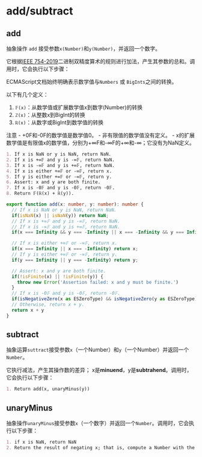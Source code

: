 # add/subtract



## add

抽象操作 `add` 接受参数`x(Number)`和`y(Number)`，并返回一个数字。

它根据[IEEE 754-2019](https://tc39.es/ecma262/#sec-bibliography)二进制双精度算术的规则进行加法，产生其参数的总和。调用时，它会执行以下步骤：

ECMAScript文档始终明确表示数学值与`Numbers` 或 `BigInts`之间的转换。

以下有几个定义：

1. `𝔽(x)`：从数学值或扩展数学值x到数字(Number)的转换
2. `ℤ(x)`：从整数x到BigInt的转换
3. `ℝ(x)`：从数字或BigInt到数学值的转换


<Callout type="info" >
  注意
  - +0F和-0F的数学值是数学值0。
  - 非有限值的数学值没有定义。
  - x的扩展数学值是有限值x的数学值，分别为+∞F和-∞F的+∞和-∞；它没有为NaN定义。
</Callout>

```md
1. If x is NaN or y is NaN, return NaN.
2. If x is +∞𝔽 and y is -∞𝔽, return NaN.
3. If x is -∞𝔽 and y is +∞𝔽, return NaN.
4. If x is either +∞𝔽 or -∞𝔽, return x.
5. If y is either +∞𝔽 or -∞𝔽, return y.
6. Assert: x and y are both finite.
7. If x is -0𝔽 and y is -0𝔽, return -0𝔽.
8. Return 𝔽(ℝ(x) + ℝ(y)).
```

```ts
export function add(x: number, y: number): number {
  // If x is NaN or y is NaN, return NaN.
  if(isNaN(x) || isNaN(y)) return NaN;
  // If x is +∞𝔽 and y is -∞𝔽, return NaN.
  // If x is -∞𝔽 and y is +∞𝔽, return NaN.
  if(x === Infinity && y === -Infinity || x === -Infinity && y === Infinity) return NaN;

  // If x is either +∞𝔽 or -∞𝔽, return x.
  if(x === Infinity || x === -Infinity) return x;
  // If y is either +∞𝔽 or -∞𝔽, return y.
  if(y === Infinity || y === -Infinity) return y;

  // Assert: x and y are both finite.
  if(!isFinite(x) || !isFinite(y)) {
    throw new Error('Assertion failed: x and y must be finite.')
  }
  // If x is -0𝔽 and y is -0𝔽, return -0𝔽.
  if(isNegativeZero(x as ESZeroType) && isNegativeZero(y as ESZeroType)) return -0;
  // Otherwise, return x + y.
  return x + y
}
```

## subtract

抽象运算`suttract`接受参数`x`（一个Number）和`y`（一个Number）并返回一个`Number`。

它执行减法，产生其操作数的差异；
x是**minuend**，y是**subtrahend**。调用时，它会执行以下步骤：

```md
1. Return add(x, unaryMinus(y))
```

## unaryMinus

抽象操作`unaryMinus`接受参数`x`（一个数字）并返回一个`Number`。调用时，它会执行以下步骤：

```md
1. if x is NaN, return NaN
2. Return the result of negating x; that is, compute a Number with the same magnitude but opposite sign.
```